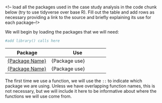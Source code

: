 <!-- load all the packages used in the case study analysis in the code chunk below (try to use tidyverse over base R). Fill out the table and add rows as necessary providing a link to the source and briefly explaining its use for each package--!>

We will begin by loading the packages that we will need:

```r
#add library() calls here
```

Package    | Use
---------- |-------------
[{Package Name}]({Documentation URL}){target="_blank"}      | {Package use}
[{Package Name}]({Documentation URL}){target="_blank"}      | {Package use}


The first time we use a function, we will use the `::` to indicate which package we are using. Unless we have overlapping function names, this is not necessary, but we will include it here to be informative about where the functions we will use come from.
